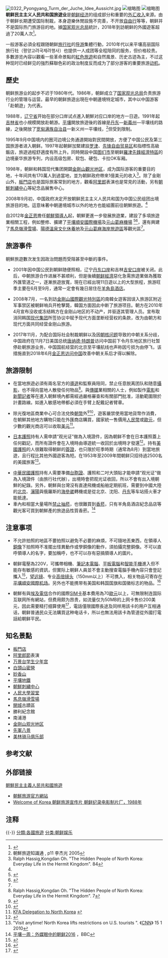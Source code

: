 {{about|朝鮮旅遊業|韩国旅遊業|韓國旅遊}}
[[File:0322_Pyongyang_Turm_der_Juche_Idee_Aussicht.jpg|thumb]]
[[File:Dinner_at_Folk_Custom_Hotel_02.JPG|缩略图]]
[[File:Bookstore_at_the_Koryo_Hotel_(11416741553).jpg|缩略图]]
'''朝鲜民主主义人民共和国旅遊业'''是[[朝鲜经济|朝鲜经济]]的组成部分和重要的[[外汇|外汇收入]]来源。由于朝鲜长期遭受国际制裁，本身遊樂休閒設施不完善，不开放[[自由行|自由行]]等等，朝鲜并不是国际热门旅游目的地。據[[国家观光总局|国家观光总局]]統計，2018年到訪朝鲜的外國遊客超過了20萬人次<ref name=發展>{{cite news|url=http://world.people.com.cn/n1/2019/0909/c1002-31342750.html|title=朝鲜不断加快旅游业发展|publisher=人民網|agency=人民日報|author=莽九晨|date=2019-09-09|accessdate=2020-01-31|archive-date=2020-12-11|archive-url=https://web.archive.org/web/20201211001845/http://world.people.com.cn/n1/2019/0909/c1002-31342750.html|dead-url=no}}</ref>。

一般游客必須全程跟随朝鲜[[旅行社|旅行社]]的[[导游|导游]]集體行動，2010年代以来平壤高丽国际旅行社（평양고려국제려행사）也提供一人成团等全程陪同的服务，但价格较贵。多數游览內容以觀看一些革命景點的[[紅色旅遊|紅色旅遊]]和自然風景、历史古迹為主，不过这种现时已经鲜见的強烈蘇聯色彩的政治制度反而成为了部分游客的重要旅游[[动机|动机]]。

==歷史==
朝鲜旅游业的起步不迟于1980年代。1986年，朝鲜成立了[[国家观光总局|国家观光总局]]负责旅游行业的管理与运营。最早的朝鲜旅遊出現在中朝邊境特定城市，其中以中国游客「赴朝遊」为代表。

1988年，[[辽宁省|辽宁省]]开始在部分口岸试点進入朝鮮对应口岸的地方一日遊。1991年起[[吉林省|吉林省]]也小規模開放赴朝游。[[平壤|平壤]]開放旅遊後的首線是[[丹东|丹东]]—[[新義州市|新義州]]—平壤线的路線，之後開放了[[宽甸满族自治县|宽甸满族自治县]]一新义州一平壤线，<ref>朝鮮旅遊知識通 , p11  李杰光 2005</ref>但受到限制。

1995年9月中国境内的圈河边境公务通道開始對民間開放，方便了中国公民及第三国旅游者进入朝鲜。1997年起朝鲜加緊建設[[罗津|罗津]]、[[先锋自由贸易区|先锋自由贸易区]]和指標性高級飯店，旅遊過程舒適度有所上升。同時開設中国[[图们市|图们市]]至朝鲜[[羅津先鋒經濟特區|羅津先鋒經濟特區]]的边境豪华旅游专列，内设高级包房、软包、硬包、卡拉OK车厢。

1998年，朝鲜和韩国现代集团開闢[[金剛山觀光地区|金剛山觀光地区]]，成为国际游客的重要目的地，十年间共有170萬人到過當地，並为朝鲜政府帶來1億美元的收入<ref>Ralph Hassig,Kongdan Oh. "The Hidden People of North Korea: Everyday Life in the Hermit Kingdom". 84</ref>。除了金剛山外，[[板門店|板門店]]也是国际旅客常到的地方，觀看[[阿里郎節|阿里郎]]表演也是常見的活動，另有[[朝鮮刺繡中心|朝鮮刺繡中心]]等紀念品展售中心。

2008年9月初，中国政府决定开放朝鲜民主主义人民共和国为中国公民组团出境旅游目的地。這意味著中朝邊境城市以外的地方也能組團前往朝鮮旅遊。<ref name=規定></ref>

自2012年[[金正恩|金正恩]]擔任[[朝鮮民主主義人民共和國領導人列表|朝鮮領導人]]起，朝鮮更進一步發展旅遊業，建設了多項旅遊業相關工程，例如整修、擴建了[[平壤順安國際機場|平壤順安國際機場]]及[[元山葛麻機場|元山葛麻機場]]
<ref>{{cite news|url=http://www.xinhuanet.com/world/2015-06/26/c_127951109.htm|title=金正恩视察新落成的朝鲜平壤机场2号航站楼|publisher=新華網|agency=新華社|author=胡若愚|date=2015-06-26|accessdate=2020-01-31|archive-date=2020-12-11|archive-url=https://web.archive.org/web/20201211001836/http://www.xinhuanet.com/world/2015-06/26/c_127951109.htm|dead-url=no}}</ref><ref>{{cite news|url=https://chinese.joins.com/big5/article.aspx?art_id=142712|title=新翻修的元山葛麻機場開啓離散家屬團聚空中通道|publisher=中央日報|author=李永鍾|date=2015-10-27|accessdate=2020-01-31}}</ref>，還有興建了[[馬息嶺滑雪場|馬息嶺滑雪場]]、[[陽德溫泉文化休養地|陽德溫泉文化休養地]]及[[元山葛麻海岸旅遊區|元山葛麻海岸旅遊區]]等觀光區<ref name=發展 />。

==旅游事件==
朝鮮旅遊數次发生因政治問題而受阻甚至中斷的事件。
*2001年因中国公民到朝鲜随便照相，辽宁[[丹东|丹东口岸]]和吉林[[吉安|吉安口岸]]被关闭。此后，中朝旅游合作进展不甚顺利，但是後續[[朝鲜經濟|朝鲜經濟]]惡化急需旅遊業做為獲取外匯管道之一，逐漸旅遊放寬，現在已經出現11日遊以上的大型旅程，旅游旺季主要在6月至9月，通常一定會有幾日居住在[[羊角島酒店|羊角島酒店]]。

*2008年7月，一名到訪[[金剛山國際觀光特別區|金剛山國際觀光特別區]]的南韓女遊客因误入旅游区附近军事禁区被朝鲜哨兵开枪擊斃，韓国方面因此中断了旅游项目。朝方在2010年4月宣布没收或冻结韩方在金刚山地区的不动产，并驱逐其管理人员。宣布取消同韩国[[现代集团|现代集团]]所签协议中赋予现代方面垄断经营权的条款，改为由朝方和现代方面共同经营金刚山旅游。

*2017年11月，为配合国际社会制裁朝鲜以及因[[朝核问题|朝核问题]]导致的中朝关系分歧，中国政府在11月7日美国总统[[唐纳德·特朗普|唐纳德·特朗普]]访问中国前下令丹东地区旅行社暂停赴朝旅游业务，中国国航经营的北京至平壤航线也声称因亏损为由停飞，该措施直到2018年6月[[金正恩访问中国|金正恩访问中国]]改善中朝关系后才得以解除。

==旅游限制==
*在當地旅遊必須有兩名官方的[[導遊|導遊]]和監察員陪同{{notetag|监察员多由警察兼任}}，禁止任意脱离团队和随意[[攝影|攝影]]，也不得向當地人散發任何物品{{notetag|特別是[[南韓|南韓]]和美国物品}}<ref name="Hassig5">Ralph Hassig,Kongdan Oh. "The Hidden People of North Korea: Everyday Life in the Hermit Kingdom". 7</ref>。與[[傳媒|傳媒]]業相關的人士，例如製作[[電影|電影]]和[[新聞記者|新聞記者]]等在進入朝鮮境內都需經過嚴格審查和有關部門批准，活動範圍限於計畫路線。如進入敏感地帶{{notetag|如軍事區和遇見軍人}}都必須在手臂上配戴記者臂章。

*除光復地區商業中心可合法兌換[[朝鲜圆|朝幣]]外<ref>{{cite web |title=朝鲜万达 |2=光复商业中心 |url=https://zhuanlan.zhihu.com/p/45897099 |accessdate=2019-11-11 |archive-date=2020-12-11 |archive-url=https://web.archive.org/web/20201211001912/https://zhuanlan.zhihu.com/p/45897099 |dead-url=no }}</ref><ref>{{cite web |title=金正日同志生前最后视察的朝鲜平壤光复地区商业中心开业 |url=https://www.eghvdg.cn/article/917401 |accessdate=2019-11-11 |archive-date=2020-12-11 |archive-url=https://web.archive.org/web/20201211001847/https://www.eghvdg.cn/article/917401 |dead-url=no }}</ref>，遊客嚴禁使用當地貨幣作消費，在朝鮮其他地方購物只能在外匯商店購買，國家統一售價用[[人民幣|人民幣]]或[[歐元|歐元]]，但少數的觀光商店可以收取[[美元|美元]]<ref>[http://www.korea-dpr.com/kfa2007/kfa-delegation-aug-2008.htm KFA Delegation to North Korea] {{webarchive|url=https://web.archive.org/web/20080617030916/http://www.korea-dpr.com/kfa2007/kfa-delegation-aug-2008.htm |date=2008-06-17 }}</ref>。

*[[日本護照|日本護照]]持有人需申請“观光证”做為入境證件，因為朝鲜不會在日本護照蓋上任何戳記，而所有證件會在入境時由導遊統一收回於出境時才發還<ref>{{Cite web |url=http://www.yuzurand.com/nk5.html |title=朝-{}-鮮觀光 |access-date=2014-07-21 |archive-date=2017-10-09 |archive-url=https://web.archive.org/web/20171009192414/http://www.yuzurand.com/nk5.html |dead-url=no }}</ref>。持有[[美國護照|美國護照]]的人很難取得朝鲜的[[簽證|簽證]]，也只限於旺季時期（通常為8月）到當地旅遊，且行程比其他外國遊客為短。在1953年至2009年間朝鲜只招待過2500名的美國旅客<ref>"Visit anytime! North Korea lifts restrictions on U.S. tourists ". 《[[CNN|CNN]]》 15 1 2010</ref>。

*[[中華民國護照|中華民國護照]]持有人需要準備[[台胞證|台胞證]]、護照和二吋大頭貼才能申請“观光证”做為入境證件（由旅行社代辦），出境時會把观光证收回，所以不會有出入境朝鮮的紀錄。另外，朝鮮與台灣沒有直達飛機或船舶定期航班，需要到中國大陸的[[北京|北京]]、[[瀋陽|瀋陽]]與俄羅斯的[[海參崴|海參崴]]轉機或是從北京、沈阳、[[丹东|丹东]]等车站搭火車才能抵達。
*車內和相當大量場所[[禁菸|禁止抽菸]]，也很難買到[[香菸|香菸]]，只有羊角島酒店紀念品店等觀光客可買到朝鮮產的旅遊品性質香菸。<ref>[http://www.bbc.com/zhongwen/simp/world/2016/05/160507_foreign_media_in_pyongyang 平壤一周：外媒眼中的朝鲜2016] {{Wayback|url=http://www.bbc.com/zhongwen/simp/world/2016/05/160507_foreign_media_in_pyongyang |date=20181118014621 }}，BBC</ref>

==注意事项==
*不允許拍照的地區不要拍照以避免不必要的麻煩，不可隨地丟東西，在領導人[[銅像|銅像]]下拍照時不准擺出怪異動作或學銅像的動作，須拍攝完整銅像。不可以直呼領導人的名字，要加稱呼，也不可以存有惡搞領導人的圖片。

*朝鲜電壓為220V，可攜帶相機、[[筆記本電腦|筆記本電腦]]、[[平板電腦|平板電腦]]和[[智能手機|智能手機]]{{notetag|包括三星、LG、蘋果等韩美品牌}}進入但不能存有敏感的資訊{{notetag|建議出發前需把影片、照片和敏感資訊清除}}，但實际上朝鲜人員並不會主動搜查電腦手機內容只會登記攜入<ref>{{Cite web |url=https://www.youtube.com/watch?v=RCu8aT-exhw |title=我去看世界官方頻道-朝鲜 |access-date=2019-06-10 |archive-date=2020-12-11 |archive-url=https://web.archive.org/web/20201211001925/https://www.youtube.com/watch?v=RCu8aT-exhw |dead-url=no }}</ref>{{notetag|但從丹東搭乘火車可能會搜查電腦與手機內容<ref>{{cite web |title=【遊記】 2016年6月獨闖北韓(1)旅遊資訊 |url=https://www.backpackers.com.tw/forum/showthread.php?t=1866384 |accessdate=2020-05-04 |archive-date=2020-12-11 |archive-url=https://web.archive.org/web/20201211001909/https://www.backpackers.com.tw/forum/showthread.php?t=1866384 |dead-url=no }}</ref>}}，[[望远镜|望远镜]]、专业[[望遠鏡頭|高倍镜头]]（150mm以上）不可携入，相关物品可寄存在[[平壤順安國際机场|平壤順安國際机场]]。另外也不能携带有美国和韩国国旗和国徽标志的物品。<ref name=規定>{{cite news |title=赴朝鲜旅游第一团明春成行 游客须遵守三条军规 |url=http://news.sina.com.cn/c/2008-09-17/160516306528.shtml?from=wap |accessdate=2022-04-03 |archive-date=2022-04-03 |archive-url=https://web.archive.org/web/20220403073332/http://news.sina.com.cn/c/2008-09-17/160516306528.shtml?from=wap }}</ref>

*朝鮮有與[[埃及電信|埃及電信]]合作的國際[[SIM卡|SIM卡]]基本費用為70[[歐元|歐元]]以上，可無限制连国际互联网所有網站，但费用颇为昂贵，如流量仅为50MB的上网卡售价200美元，因此需要精打细算使用<ref>{{Cite web |url=https://jamestrip.com/2018/09/04/%E5%8C%97%E9%9F%93%E4%B8%8A%E7%B6%B2%E5%8D%A1%E7%B6%93%E9%A9%97/ |title=北韓上網記 |access-date=2019-06-10 |archive-date=2020-12-11 |archive-url=https://web.archive.org/web/20201211001912/https://jamestrip.com/2018/09/04/%E5%8C%97%E9%9F%93%E4%B8%8A%E7%B6%B2%E5%8D%A1%E7%B6%93%E9%A9%97/ |dead-url=no }}</ref>，電話僅限國際長途及同样用該卡的用户互相通话，朝鲜普通民众无法購買这种电话卡，所以也無法用該卡為管道從外國打電話給朝鲜平民。

==知名景點==
*[[板門店|板門店]]
*[[阿里郎節|阿里郎節]]表演
*[[万景台学生少年宫|万景台学生少年宫]]
*[[白頭山|白頭山]][[白頭山密營|密營]]
*[[妙香山|妙香山]]
*[[平壤地鐵|平壤地鐵]]
*[[朝鮮刺繡中心|朝鮮刺繡中心]]
*[[人民大學習堂|人民大學習堂]]
*[[馬息嶺滑雪場|馬息嶺滑雪場]]
*[[開城|開城]]古蹟區
*勝利紀念館
*南浦港
*[[金刚山观光地区|金刚山观光地区]]
*[[先軍八景|先軍八景]]{{notetag|依季節部分開放}}
*[[美林骑马俱乐部|美林骑马俱乐部]]

==参考文献==
{{reflist}}
== 外部链接 ==
{{wikivoyage-inline|朝鲜}}
[[分類:朝鮮民主主義人民共和國旅遊|]]
* [http://www.tourismdprk.gov.kp/ 朝鮮旅游官方網站] {{Wayback|url=http://www.tourismdprk.gov.kp/ |date=20210328115935 }} {{zh-cn}} {{en}} {{ko}} {{ja}} {{ru}}
* [https://www.youtube.com/watch?app=desktop&v=udmItfUjbVw Welcome of Korea 朝鲜旅游宣传片 [[朝鲜纪录电影制片厂|朝鲜纪录电影制片厂]]，1988年]{{en}}
==注释==
{{notefoot}}
{{-}}
{{亚洲题目|旅游业}}
[[分類:各國旅遊|分類:各國旅遊]]
[[分类:朝鲜娱乐|分类:朝鲜娱乐]]